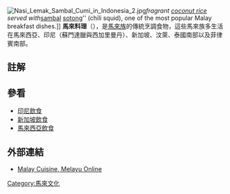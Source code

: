 {{translating|time=2018-05-05}}
[[File:Nasi_Lemak_Sambal_Cumi_in_Indonesia_2.jpg|thumb]]'' fragrant [[coconut_rice|coconut rice]] served with ''[[sambal|sambal]] [[squid|sotong]]'' (chili squid), one of the most popular Malay breakfast dishes.]]
'''馬來料理'''（{{lang-ms|Masakan Melayu}}），是[[馬來族|馬來族]]的傳統烹調食物，這些馬來族多生活在馬來西亞、印尼（蘇門達臘與西加里曼丹）、新加坡、汶萊、泰國南部以及菲律賓南部。

==註解==
{{reflist}}

==參看==
{{Portal|Food}}
* [[印尼飲食|印尼飲食]]
* [[新加坡飲食|新加坡飲食]]
* [[馬來西亞飲食|馬來西亞飲食]]

==外部連結==
{{commons category|Malay cuisine}}
* [https://web.archive.org/web/20150419082455/http://melayuonline.com/eng/culture/dig/631/malay-cuisine Malay Cuisine, Melayu Online]

[[Category:馬來文化|Category:馬來文化]]